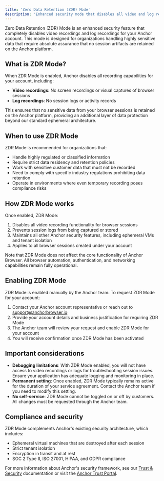 ```yaml
---
title: 'Zero Data Retention (ZDR) Mode'
description: 'Enhanced security mode that disables all video and log recordings to prevent sensitive data retention'
---
```


Zero Data Retention (ZDR) Mode is an enhanced security feature that completely disables video recordings and log recordings for your Anchor account. This mode is designed for organizations handling highly sensitive data that require absolute assurance that no session artifacts are retained on the Anchor platform.

## What is ZDR Mode?

When ZDR Mode is enabled, Anchor disables all recording capabilities for your account, including:

- **Video recordings**: No screen recordings or visual captures of browser sessions
- **Log recordings**: No session logs or activity records

This ensures that no sensitive data from your browser sessions is retained on the Anchor platform, providing an additional layer of data protection beyond our standard ephemeral architecture.

## When to use ZDR Mode

ZDR Mode is recommended for organizations that:

- Handle highly regulated or classified information
- Require strict data residency and retention policies
- Work with sensitive customer data that must not be recorded
- Need to comply with specific industry regulations prohibiting data retention
- Operate in environments where even temporary recording poses compliance risks

## How ZDR Mode works

Once enabled, ZDR Mode:

1. Disables all video recording functionality for browser sessions
2. Prevents session logs from being captured or stored
3. Maintains all other Anchor security features, including ephemeral VMs and tenant isolation
4. Applies to all browser sessions created under your account

Note that ZDR Mode does not affect the core functionality of Anchor Browser. All browser automation, authentication, and networking capabilities remain fully operational.

## Enabling ZDR Mode

ZDR Mode is enabled manually by the Anchor team. To request ZDR Mode for your account:

1. Contact your Anchor account representative or reach out to [support@anchorbrowser.io](mailto:support@anchorbrowser.io)
2. Provide your account details and business justification for requiring ZDR Mode
3. The Anchor team will review your request and enable ZDR Mode for your account
4. You will receive confirmation once ZDR Mode has been activated

## Important considerations

- **Debugging limitations**: With ZDR Mode enabled, you will not have access to video recordings or logs for troubleshooting session issues. Ensure your application has adequate logging and monitoring in place.
- **Permanent setting**: Once enabled, ZDR Mode typically remains active for the duration of your service agreement. Contact the Anchor team if you need to modify this setting.
- **No self-service**: ZDR Mode cannot be toggled on or off by customers. All changes must be requested through the Anchor team.

## Compliance and security

ZDR Mode complements Anchor's existing security architecture, which includes:

- Ephemeral virtual machines that are destroyed after each session
- Strict tenant isolation
- Encryption in transit and at rest
- SOC 2 Type II, ISO 27001, HIPAA, and GDPR compliance

For more information about Anchor's security framework, see our [Trust & Security](/security) documentation or visit the [Anchor Trust Portal](https://trust.anchorbrowser.io/).
